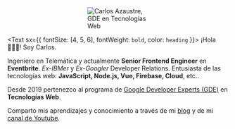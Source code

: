 
<p style="display:block;margin:0 auto;width:140px">
    <img src="./carlos-azaustre-gde-web.png" alt="Carlos Azaustre, GDE en Tecnologías Web" />
</p>

<Text sx={{ fontSize: [4, 5, 6], fontWeight: `bold`, color: `heading` }}>
¡Hola 🙋🏻‍♂️! Soy Carlos.
</Text>

Ingeniero en Telemática y actualmente **Senior Frontend Engineer** en **Eventbrite**. 
*Ex-IBMer* y *Ex-Googler* Developer Relations. Entusiasta de las tecnologías web: **JavaScript, Node.js, Vue, Firebase, Cloud**, etc.. 

Desde 2019 pertenezco al programa de [Google Developer Experts (GDE)](https://developers.google.com/community/experts/directory/profile/profile-carlos_azaustre) en **Tecnologías Web**.

Comparto mis aprendizajes y conocimiento a través de mi [blog](/blog) y de mi [canal de Youtube](https://www.youtube.com/carlosazaustre?sub_confirmation=1).

<TwitterFollowBtn username="carlosazaustre" />